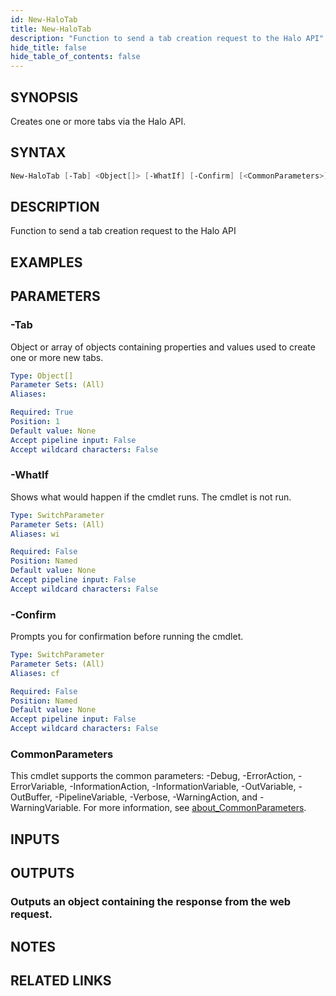 ```yaml
---
id: New-HaloTab
title: New-HaloTab
description: "Function to send a tab creation request to the Halo API"
hide_title: false
hide_table_of_contents: false
---
```


## SYNOPSIS

Creates one or more tabs via the Halo API.

## SYNTAX

```powershell
New-HaloTab [-Tab] <Object[]> [-WhatIf] [-Confirm] [<CommonParameters>]
```

## DESCRIPTION

Function to send a tab creation request to the Halo API

## EXAMPLES

## PARAMETERS

### -Tab

Object or array of objects containing properties and values used to create one or more new tabs.

```yaml
Type: Object[]
Parameter Sets: (All)
Aliases:

Required: True
Position: 1
Default value: None
Accept pipeline input: False
Accept wildcard characters: False
```

### -WhatIf

Shows what would happen if the cmdlet runs.
The cmdlet is not run.

```yaml
Type: SwitchParameter
Parameter Sets: (All)
Aliases: wi

Required: False
Position: Named
Default value: None
Accept pipeline input: False
Accept wildcard characters: False
```

### -Confirm

Prompts you for confirmation before running the cmdlet.

```yaml
Type: SwitchParameter
Parameter Sets: (All)
Aliases: cf

Required: False
Position: Named
Default value: None
Accept pipeline input: False
Accept wildcard characters: False
```

### CommonParameters

This cmdlet supports the common parameters: -Debug, -ErrorAction, -ErrorVariable, -InformationAction, -InformationVariable, -OutVariable, -OutBuffer, -PipelineVariable, -Verbose, -WarningAction, and -WarningVariable. For more information, see [about_CommonParameters](http://go.microsoft.com/fwlink/?LinkID=113216).

## INPUTS

## OUTPUTS

### Outputs an object containing the response from the web request.

## NOTES

## RELATED LINKS
